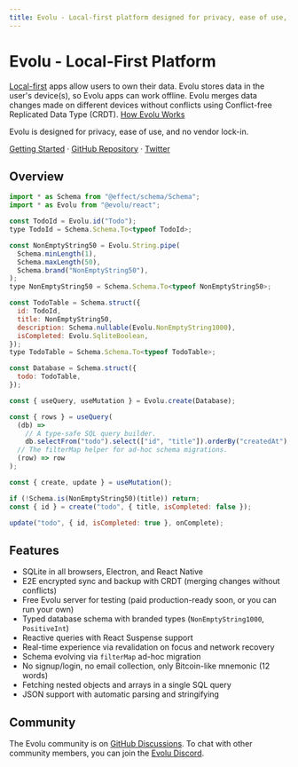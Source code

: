 ```yaml
---
title: Evolu - Local-first platform designed for privacy, ease of use, and no vendor lock-in
---
```


# Evolu - Local-First Platform

[Local-first](https://www.inkandswitch.com/local-first/) apps allow users to own their data. Evolu stores data in the user's
device(s), so Evolu apps can work offline. Evolu merges data changes made on different devices without conflicts using
Conflict-free Replicated Data Type (CRDT). [How Evolu Works](docs/how-evolu-works)


<Callout type="info" emoji="ℹ️">
  Evolu is designed for privacy, ease of use, and no vendor lock-in.
</Callout>

[Getting Started](/docs/getting-started) · [GitHub Repository](https://github.com/evoluhq/evolu/) · [Twitter](https://twitter.com/evoluhq)

## Overview

```js
import * as Schema from "@effect/schema/Schema";
import * as Evolu from "@evolu/react";

const TodoId = Evolu.id("Todo");
type TodoId = Schema.Schema.To<typeof TodoId>;

const NonEmptyString50 = Evolu.String.pipe(
  Schema.minLength(1),
  Schema.maxLength(50),
  Schema.brand("NonEmptyString50"),
);
type NonEmptyString50 = Schema.Schema.To<typeof NonEmptyString50>;

const TodoTable = Schema.struct({
  id: TodoId,
  title: NonEmptyString50,
  description: Schema.nullable(Evolu.NonEmptyString1000),
  isCompleted: Evolu.SqliteBoolean,
});
type TodoTable = Schema.Schema.To<typeof TodoTable>;

const Database = Schema.struct({
  todo: TodoTable,
});

const { useQuery, useMutation } = Evolu.create(Database);

const { rows } = useQuery(
  (db) =>
    // A type-safe SQL query builder.
    db.selectFrom("todo").select(["id", "title"]).orderBy("createdAt"),
  // The filterMap helper for ad-hoc schema migrations.
  (row) => row
);

const { create, update } = useMutation();

if (!Schema.is(NonEmptyString50)(title)) return;
const { id } = create("todo", { title, isCompleted: false });

update("todo", { id, isCompleted: true }, onComplete);
```

## Features

- SQLite in all browsers, Electron, and React Native
- E2E encrypted sync and backup with CRDT (merging changes without conflicts)
- Free Evolu server for testing (paid production-ready soon, or you can run your own)
- Typed database schema with branded types (`NonEmptyString1000`, `PositiveInt`)
- Reactive queries with React Suspense support
- Real-time experience via revalidation on focus and network recovery
- Schema evolving via `filterMap` ad-hoc migration
- No signup/login, no email collection, only Bitcoin-like mnemonic (12 words)
- Fetching nested objects and arrays in a single SQL query
- JSON support with automatic parsing and stringifying

## Community

The Evolu community is on [GitHub Discussions](https://github.com/evoluhq/evolu/discussions). To chat with other community members, you can join the [Evolu Discord](https://discord.gg/2J8yyyyxtZ).

